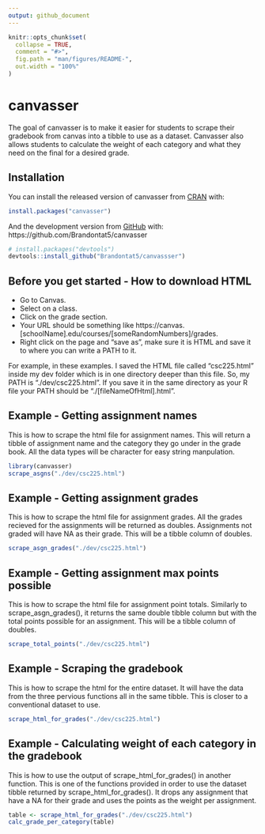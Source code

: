 ```yaml
---
output: github_document
---
```


<!-- README.md is generated from README.Rmd. Please edit that file -->

```r
knitr::opts_chunk$set(
  collapse = TRUE,
  comment = "#>",
  fig.path = "man/figures/README-",
  out.width = "100%"
)
```

# canvasser

<!-- badges: start -->
<!-- badges: end -->

The goal of canvasser is to make it easier for students to scrape their gradebook from canvas into a tibble to use as a dataset. Canvasser also allows students to calculate the weight of each category and what they need on the final for a desired grade.

## Installation

You can install the released version of canvasser from [CRAN](https://CRAN.R-project.org) with: 

``` r
install.packages("canvasser")
```

And the development version from [GitHub](https://github.com/) with: https://github.com/Brandontat5/canvasser

``` r
# install.packages("devtools")
devtools::install_github("Brandontat5/canvassser")
```

## Before you get started - How to download HTML

- Go to Canvas.
- Select on a class.
- Click on the grade section.
- Your URL should be something like https://canvas.[schoolName].edu/courses/[someRandomNumbers]/grades.
- Right click on the page and "save as", make sure it is HTML and save it to where you can write a PATH to it.

For example, in these examples. I saved the HTML file called "csc225.html" inside my dev folder which is in one directory deeper than this file. So, my PATH is "./dev/csc225.html". If you save it in the same directory as your R file your PATH should be "./[fileNameOfHtml].html".

## Example - Getting assignment names

This is how to scrape the html file for assignment names. This will return a tibble of assignment name and the category they go under in the grade book. All the data types will be character for easy string manpulation.

```r
library(canvasser)
scrape_asgns("./dev/csc225.html")
```

## Example - Getting assignment grades

This is how to scrape the html file for assignment grades. All the grades recieved for the assignments will be returned as doubles. Assignments not graded will have NA as their grade. This will be a tibble column of doubles.

```r
scrape_asgn_grades("./dev/csc225.html")
```

## Example - Getting assignment max points possible

This is how to scrape the html file for assignment point totals. Similarly to scrape_asgn_grades(), it returns the same double tibble column but with the total points possible for an assignment. This will be a tibble column of doubles.

```r
scrape_total_points("./dev/csc225.html")
```

## Example - Scraping the gradebook

This is how to scrape the html for the entire dataset. It will have the data from the three pervious functions all in the same tibble. This is closer to a conventional dataset to use. 

```r
scrape_html_for_grades("./dev/csc225.html")
```


## Example - Calculating weight of each category in the gradebook

This is how to use the output of scrape_html_for_grades() in another function. This is one of the functions provided in order to use the dataset tibble returned by scrape_html_for_grades(). It drops any assignment that have a NA for their grade and uses the points as the weight per assignment. 

```r
table <- scrape_html_for_grades("./dev/csc225.html")
calc_grade_per_category(table)
```
